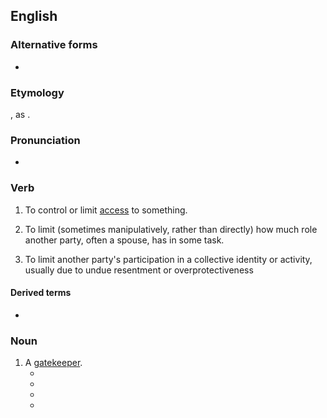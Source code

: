 ==English==

===Alternative forms===
* {{l|en|gate-keep}}

===Etymology===
{{compound|en|gate|keep}}, as {{back-formation|en|gatekeeper|nocap=1}}.

===Pronunciation===
* {{audio|en|En-au-gatekeep.ogg|Audio (AU)}}

===Verb===
{{en-verb|gatekeeps|gatekeeping|gatekept}}

# To control or limit [[access]] to something.
# {{lb|en|sociology}} To limit (sometimes manipulatively, rather than directly) how much role another party, often a spouse, has in some task.
# {{lb|en|by extension|slang|internet}} To limit another party's participation in a collective identity or activity, usually due to undue resentment or overprotectiveness

====Derived terms====
* {{l|en|gate-keepy}}

===Noun===
{{en-noun}}

# A [[gatekeeper]].
#* {{quote-book|en|title=Wine of Ssatan a Novel of the First Crusade|page=129|author=Laverne Gay|year=1949|passage= Similar remarks had passed the cherry-stained lips a hundred times, and this one was brought on just after the '''gatekeep''' at the north postern of Bull Joy had slyly given the wink behind "her husband's" broad back.}}
#* {{quote-book|en|title=Dust Devils in the Great Desert|author=Donald M. Hines|year=1969|passage=A gentleman stopped his horse at a toll-gate and not seeing the '''gatekeep''' went into the house.}}
#* {{quote-book|en|title=Chase the Heart|page=278|author=Maggie Osborne|year=1987|passage=Though there was a moment of anxiety, a generous bribe persuaded the '''gatekeep''' to overlook their expired passports and they rode into Calais.}}
#* {{quote-book|en|title=A Clever Girl|author=Jeannie Troll|year=2017|passage=“At least those doxies don't fancy themselves the '''gatekeeps''' of God, like the priest.” Margit said.}}